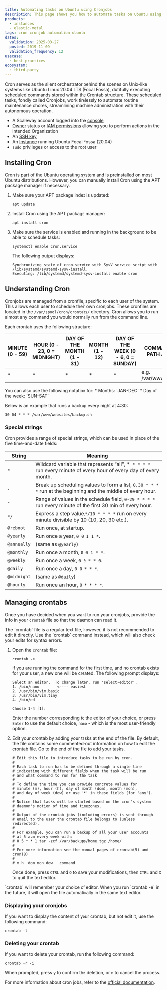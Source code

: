 ```yaml
---
title: Automating tasks on Ubuntu using Cronjobs
description: This page shows you how to automate tasks on Ubuntu using Cronjobs
products:
  - instances
  - elastic-metal
tags: cron cronjob automation ubuntu
dates:
  validation: 2025-03-27
  posted: 2019-11-09
  validation_frequency: 12
usecase:
  - best-practices
ecosystem:
  - third-party
---
```



Cron serves as the silent orchestrator behind the scenes on Unix-like systems like Ubuntu Linux 20.04 LTS (Focal Fossa), dutifully executing scheduled commands stored within the Crontab structure.
These scheduled tasks, fondly called Cronjobs, work tirelessly to automate routine maintenance chores, streamlining machine administration with their autonomous operation.

<Requirements />

- A Scaleway account logged into the [console](https://console.scaleway.com)
- [Owner](/iam/concepts/#owner) status or [IAM permissions](/iam/concepts/#permission) allowing you to perform actions in the intended Organization
- An [SSH key](/organizations-and-projects/how-to/create-ssh-key/)
- An [Instance](/instances/how-to/create-an-instance/) running Ubuntu Focal Fossa (20.04)
- `sudo` privileges or access to the root user

## Installing Cron

Cron is part of the Ubuntu operating system and is preinstalled on most Ubuntu distributions. However, you can manually install Cron using the APT package manager if necessary.

1. Make sure your APT package index is updated:
    ```
    apt update
    ```
2. Install Cron using the APT package manager:
    ```
    apt install cron
    ```
3. Make sure the service is enabled and running in the background to be able to schedule tasks:
    ```
    systemctl enable cron.service
    ```

    The following output displays:
    ```
    Synchronizing state of cron.service with SysV service script with /lib/systemd/systemd-sysv-install.
    Executing: /lib/systemd/systemd-sysv-install enable cron
    ```

##  Understanding Cron

Cronjobs are managed from a cronfile, specific to each user of the system. This allows each user to schedule their own cronjobs. These cronfiles are located in the `/var/spool/cron/crontabs/` directory.
Cron allows you to run almost any command you would normally run from the command line.

Each crontab uses the following structure:

| MINUTE (0 - 59) 	| HOUR (0 - 23, 0 = MIDNIGHT) 	| DAY OF THE MONTH (1 - 31) 	| MONTH (1 - 12) 	| DAY OF THE WEEK (0 - 6, 0 = SUNDAY) 	| COMMAND OR DIRECTORY PATH AND SCRIPT NAME 	|
|-----------------	|-----------------------------	|---------------------------	|----------------	|-------------------------------------	|-------------------------------------------	|
| *                	| *                            	| *             	            | *              	| *                                   	| e.g. /var/www/websites/backup.sh          	|

<Message type="tip">
  You can also use the following notation for:
  * Months: `JAN-DEC`
  * Day of the week: `SUN-SAT`
</Message>

Below is an example that runs a backup every night at 4:30:

```
30 04 * * * /var/www/websites/backup.sh
```

### Special strings

Cron provides a range of special strings, which can be used in place of the five time-and-date fields:

| String       	| Meaning                                                                                                          	|
|--------------	|------------------------------------------------------------------------------------------------------------------	|
| `*`          	| Wildcard variable that represents “all”, *` * * * *` run every minute of every hour of every day of every month. 	|
| `,`          	| Break up scheduling values to form a list, `0,30 * * * *` run at the beginning and the middle of every hour.     	|
| `-`          	| Range of values in the schedule field, `0-29 * * * *`  run every minute of the first 30 min of every hour.       	|
| `*/`         	| Express a step value,`*/10 * * * *` run on every minute divisible by 10 (10, 20, 30 etc.).                       	|
| `@reboot`   	| Run once, at startup.                                                                                            	|
| `@yearly`   	| Run once a year, `0 0 1 1 *`.                                                                                    	|
| `@annually` 	| (same as `@yearly`)                                                                                              	|
| `@monthly`  	| Run once a month, `0 0 1 * *`.                                                                                   	|
| `@weekly`   	| Run once a week, `0 0 * * 0`.                                                                                    	|
| `@daily`    	| Run once a day, `0 0 * * *`.                                                                                     	|
| `@midnight` 	| (same as `@daily`)                                                                                               	|
| `@hourly`   	| Run once an hour, `0 * * * *`.                                                                                   	|

## Managing crontabs

Once you have decided when you want to run your cronjobs, provide the info in your `crontab` file so that the daemon can read it.

<Message type="important">
  The `crontab` file is a regular text file, however, it is not recommended to edit it directly. Use the `crontab` command instead, which will also check your edits for syntax errors.
</Message>

1. Open the `crontab` file:
    ```
    crontab -e
    ```

    If you are running the command for the first time, and no crontab exists for your user, a new one will be created. The following prompt displays:

    ```
    Select an editor.  To change later, run 'select-editor'.
    1. /bin/nano        <---- easiest
    2. /usr/bin/vim.basic
    3. /usr/bin/vim.tiny
    4. /bin/ed

    Choose 1-4 [1]:
    ```

    Enter the number corresponding to the editor of your choice, or press `Enter` to use the default choice, `nano` - which is the most user-friendly option.
2. Edit your crontab by adding your tasks at the end of the file.
    <Message type ="note">
      By default, the file contains some commented-out information on how to edit the crontab file. Go to the end of the file to add your tasks.
    </Message>

    ```
    # Edit this file to introduce tasks to be run by cron.
    #
    # Each task to run has to be defined through a single line
    # indicating with different fields when the task will be run
    # and what command to run for the task
    #
    # To define the time you can provide concrete values for
    # minute (m), hour (h), day of month (dom), month (mon),
    # and day of week (dow) or use '*' in these fields (for 'any').
    #
    # Notice that tasks will be started based on the cron's system
    # daemon's notion of time and timezones.
    #
    # Output of the crontab jobs (including errors) is sent through
    # email to the user the crontab file belongs to (unless redirected).
    #
    # For example, you can run a backup of all your user accounts
    # at 5 a.m every week with:
    # 0 5 * * 1 tar -zcf /var/backups/home.tgz /home/
    #
    # For more information see the manual pages of crontab(5) and cron(8)
    #
    # m h  dom mon dow   command
    ```

    Once done, press `CTRL` and `O` to save your modifications, then  `CTRL` and `X` to quit the text editor.

<Message type="tip">
  `crontab` will remember your choice of editor. When you run `crontab -e` in the future, it will open the file automatically in the same text editor.
</Message>

### Displaying your cronjobs

If you want to display the content of your crontab, but not edit it, use the following command:

```
crontab -l
```

### Deleting your crontab

If you want to delete your crontab, run the following command:

```
crontab -r -i
```

When prompted, press `y` to confirm the deletion, or `n` to cancel the process.

For more information about cron jobs, refer to the [official documentation](https://manpages.ubuntu.com/manpages/focal/en/man8/cron.8.html).